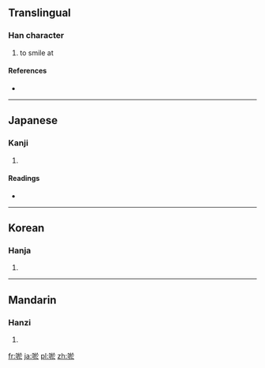 ==Translingual==

===Han character===
{{Han char|rn=30|rad=口|as=08|sn=11|four=6803<sub>3</sub>|canj=口卜尸卜 (RYSY)}}

# to smile at

====References====
* {{Han ref|kx=0194.030|dkj=03774|dj=0414.100|hdz=10645.050|uh=5539|ud=21817|bh=D4A5|bd=54437}}

----

==Japanese==

===Kanji===
{{ja-kanji|grade=|rs=口08}}

# {{defn|Japanese|sort=口08}}

====Readings====
* {{ja-readings|on=[[よ]] (yo)|kun=[[わらう]] (warau)}}

----

==Korean==

===Hanja===
{{ko-hanja|hangeul=어|rv=eo|mr=ŏ}}

# {{defn|Korean|sort=口08}}

----

==Mandarin==

===Hanzi===
{{cmn-hanzi|pin=[[yū]] ([[yu1]])|wg=yü<sup>1</sup>}}

# {{defn|Mandarin|sort=口08}}

[[fr:唹]]
[[ja:唹]]
[[pl:唹]]
[[zh:唹]]